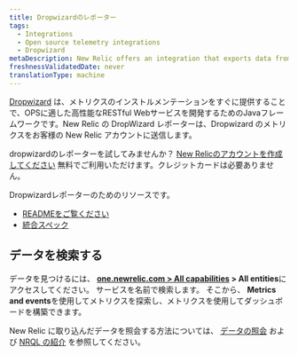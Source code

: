 ```yaml
---
title: Dropwizardのレポーター
tags:
  - Integrations
  - Open source telemetry integrations
  - Dropwizard
metaDescription: New Relic offers an integration that exports data from your DropWizard and sends it to your New Relic account.
freshnessValidatedDate: never
translationType: machine
---
```


[Dropwizard](https://www.dropwizard.io/en/latest/) は、メトリクスのインストルメンテーションをすぐに提供することで、OPSに適した高性能なRESTful Webサービスを開発するためのJavaフレームワークです。New Relic の DropWizard レポーターは、Dropwizard のメトリクスをお客様の New Relic アカウントに送信します。

dropwizardのレポーターを試してみませんか？ [New Relicのアカウントを作成してください](https://newrelic.com/signup) 無料でご利用いただけます。クレジットカードは必要ありません。

Dropwizardレポーターのためのリソースです。

* [READMEをご覧ください](https://github.com/newrelic/dropwizard-metrics-newrelic)
* [統合スペック](https://github.com/newrelic/newrelic-exporter-specs/tree/master/dropwizard)

## データを検索する

データを見つけるには、 <DNT>**[one.newrelic.com > All capabilities](https://one.newrelic.com/all-capabilities) > All entities**</DNT>にアクセスしてください。 サービスを名前で検索します。 そこから、 <DNT>**Metrics and events**</DNT>を使用してメトリクスを探索し、メトリクスを使用してダッシュボードを構築できます。

New Relic に取り込んだデータを照会する方法については、 [データの照会](/docs/using-new-relic/data/understand-data/query-new-relic-data) および [NRQL の紹介](/docs/query-data/nrql-new-relic-query-language/getting-started/introduction-nrql) を参照してください。

<InstallFeedback/>